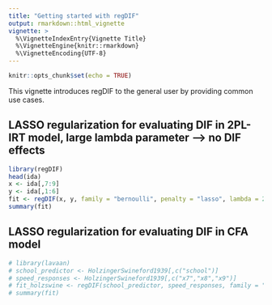 ```yaml
---
title: "Getting started with regDIF"
output: rmarkdown::html_vignette
vignette: >
  %\VignetteIndexEntry{Vignette Title}
  %\VignetteEngine{knitr::rmarkdown}
  %\VignetteEncoding{UTF-8}
---
```


```r
knitr::opts_chunk$set(echo = TRUE)
```

This vignette introduces regDIF to the general user by providing common use cases.

## LASSO regularization for evaluating DIF in 2PL-IRT model, large lambda parameter --> no DIF effects
```r
library(regDIF)
head(ida)
x <- ida[,7:9]
y <- ida[,1:6]
fit <- regDIF(x, y, family = "bernoulli", penalty = "lasso", lambda = 2)
summary(fit)
```

## LASSO regularization for evaluating DIF in CFA model
```r
# library(lavaan)
# school_predictor <- HolzingerSwineford1939[,c("school")]
# speed_responses <- HolzingerSwineford1939[,c("x7","x8","x9")]
# fit_holzswine <- regDIF(school_predictor, speed_responses, family = "gaussian", penalty = "lasso", lambda = 2)
# summary(fit)
```

